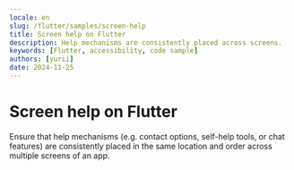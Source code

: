 ```yaml
---
locale: en
slug: /flutter/samples/screen-help
title: Screen help on Flutter
description: Help mechanisms are consistently placed across screens.
keywords: [Flutter, accessibility, code sample]
authors: [yurii]
date: 2024-11-25
---
```


# Screen help on Flutter

Ensure that help mechanisms (e.g. contact options, self-help tools, or chat features) are consistently placed in the same location and order across multiple screens of an app.

<CodeSample id="screen-help" framework="flutter" locale="en"/>
